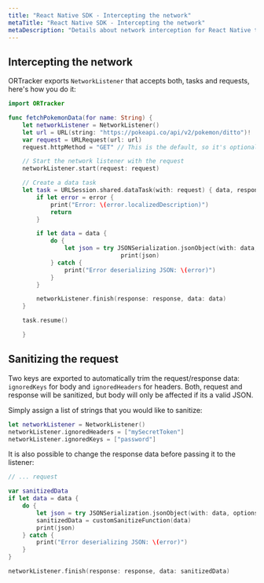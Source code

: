```yaml
---
title: "React Native SDK - Intercepting the network"
metaTitle: "React Native SDK - Intercepting the network"
metaDescription: "Details about network interception for React Native tracker"
---
```


## Intercepting the network

ORTracker exports `NetworkListener` that accepts both, tasks and requests, here's how you do it:

```swift
import ORTracker

func fetchPokemonData(for name: String) {
    let networkListener = NetworkListener()
    let url = URL(string: "https://pokeapi.co/api/v2/pokemon/ditto")!
    var request = URLRequest(url: url)
    request.httpMethod = "GET" // This is the default, so it's optional in this case.

    // Start the network listener with the request
    networkListener.start(request: request)

    // Create a data task
    let task = URLSession.shared.dataTask(with: request) { data, response, error in
        if let error = error {
            print("Error: \(error.localizedDescription)")
            return
        }

        if let data = data {
            do {
                let json = try JSONSerialization.jsonObject(with: data, options: [])
								print(json)
            } catch {
                print("Error deserializing JSON: \(error)")
            }
        }

        networkListener.finish(response: response, data: data)
    }

    task.resume()

	}
```

## Sanitizing the request

Two keys are exported to automatically trim the request/response data: `ignoredKeys` for body and `ignoredHeaders` for headers. Both, request and response will be sanitized, but body will only be affected if its a valid JSON.

Simply assign a list of strings that you would like to sanitize:

```swift
let networkListener = NetworkListener()
networkListener.ignoredHeaders = ["mySecretToken"]
networkListener.ignoredKeys = ["password"]
```

It is also possible to change the response data before passing it to the listener:

```swift
// ... request

var sanitizedData
if let data = data {
	do {
		let json = try JSONSerialization.jsonObject(with: data, options: [])
		sanitizedData = customSanitizeFunction(data)
		print(json)
	} catch {
		print("Error deserializing JSON: \(error)")
	}
}

networkListener.finish(response: response, data: sanitizedData)
```
